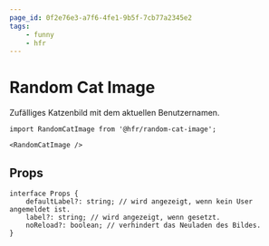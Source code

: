 ```yaml
---
page_id: 0f2e76e3-a7f6-4fe1-9b5f-7cb77a2345e2
tags:
    - funny
    - hfr
---
```


# Random Cat Image

Zufälliges Katzenbild mit dem aktuellen Benutzernamen.

```tsx
import RandomCatImage from '@hfr/random-cat-image';

<RandomCatImage />
```


<BrowserWindow>
    <RandomCatImage />
</BrowserWindow>


## Props

```tsx
interface Props {
    defaultLabel?: string; // wird angezeigt, wenn kein User angemeldet ist.
    label?: string; // wird angezeigt, wenn gesetzt.
    noReload?: boolean; // verhindert das Neuladen des Bildes.
}
```